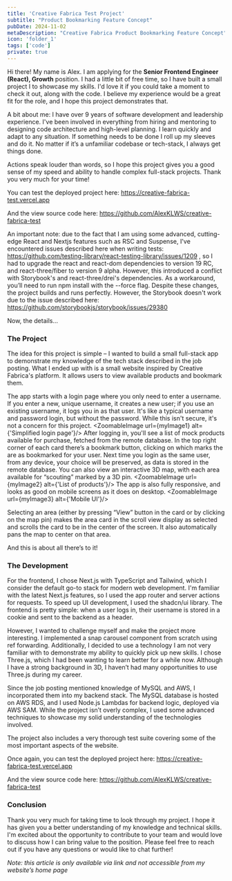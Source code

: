 ```yaml
---
title: 'Creative Fabrica Test Project'
subtitle: "Product Bookmarking Feature Concept"
pubDate: 2024-11-02
metaDescription: "Creative Fabrica Product Bookmarking Feature Concept"
icon: 'folder_1'
tags: ['code']
private: true
---
```



Hi there! My name is Alex. I am applying for the **Senior Frontend Engineer (React), Growth** position. I had a little bit of free time, so I have built a small project I to showcase my skills. I'd love it if you could take a moment to check it out, along with the code. I believe my experience would be a great fit for the role, and I hope this project demonstrates that.

A bit about me: I have over 9 years of software development and leadership experience. I've been involved in everything from hiring and mentoring to designing code architecture and high-level planning. I learn quickly and adapt to any situation. If something needs to be done I roll up my sleeves and do it. No matter if it’s a unfamiliar codebase or tech-stack, I always get things done.

Actions speak louder than words, so I hope this project gives you a good sense of my speed and ability to handle complex full-stack projects. Thank you very much for your time!

You can test the deployed project here: https://creative-fabrica-test.vercel.app

And the view source code here: https://github.com/AlexKLWS/creative-fabrica-test

An important note: due to the fact that I am using some advanced, cutting-edge React and Nextjs features such as RSC and Suspense, I've encountered issues described here when writing tests: https://github.com/testing-library/react-testing-library/issues/1209 , so I had to upgrade the react and react-dom dependencies to version 19 RC, and react-three/fiber to version 9 alpha. However, this introduced a conflict with Storybook's and react-three/drei's dependencies. As a workaround, you’ll need to run npm install with the --force flag. Despite these changes, the project builds and runs perfectly. However, the Storybook doesn't work due to the issue described here: https://github.com/storybookjs/storybook/issues/29380

Now, the details...

### The Project

The idea for this project is simple – I wanted to build a small full-stack app to demonstrate my knowledge of the tech stack described in the job posting. What I ended up with is a small website inspired by Creative Fabrica's platform. It allows users to view available products and bookmark them.

The app starts with a login page where you only need to enter a username. If you enter a new, unique username, it creates a new user; if you use an existing username, it logs you in as that user. It's like a typical username and password login, but without the password. While this isn't secure, it's not a concern for this project.
<ZoomableImage url={myImage1} alt={'Simplified login page'}/>
After logging in, you'll see a list of mock products available for purchase, fetched from the remote database. In the top right corner of each card there’s a bookmark button, clicking on which marks the are as bookmarked for your user. Next time you login as the same user, from any device, your choice will be preserved, as data is stored in the remote database. You can also view an interactive 3D map, with each area available for “scouting” marked by a 3D pin.
<ZoomableImage url={myImage2} alt={'List of products'}/>
The app is also fully responsive, and looks as good on mobile screens as it does on desktop.
<ZoomableImage url={myImage3} alt={'Mobile UI'}/>

Selecting an area (either by pressing “View” button in the card or by clicking on the map pin) makes the area card in the scroll view display as selected and scrolls the card to be in the center of the screen. It also automatically pans the map to center on that area.

And this is about all there’s to it!

### The Development

For the frontend, I chose Next.js with TypeScript and Tailwind, which I consider the default go-to stack for modern web development. I'm familiar with the latest Next.js features, so I used the app router and server actions for requests. To speed up UI development, I used the shadcn/ui library. The frontend is pretty simple: when a user logs in, their username is stored in a cookie and sent to the backend as a header.

However, I wanted to challenge myself and make the project more interesting. I implemented a snap carousel component from scratch using ref forwarding. Additionally, I decided to use a technology I am not very familiar with to demonstrate my ability to quickly pick up new skills. I chose Three.js, which I had been wanting to learn better for a while now. Although I have a strong background in 3D, I haven’t had many opportunities to use Three.js during my career.

Since the job posting mentioned knowledge of MySQL and AWS, I incorporated them into my backend stack. The MySQL database is hosted on AWS RDS, and I used Node.js Lambdas for backend logic, deployed via AWS SAM. While the project isn’t overly complex, I used some advanced techniques to showcase my solid understanding of the technologies involved.

The project also includes a very thorough test suite covering some of the most important aspects of the website.

Once again, you can test the deployed project here: https://creative-fabrica-test.vercel.app

And the view source code here: https://github.com/AlexKLWS/creative-fabrica-test


### Conclusion

Thank you very much for taking time to look through my project. I hope it has given you a better understanding of my knowledge and technical skills. I'm excited about the opportunity to contribute to your team and would love to discuss how I can bring value to the position. Please feel free to reach out if you have any questions or would like to chat further!

_Note: this article is only available via link and not accessible from my website’s home page_